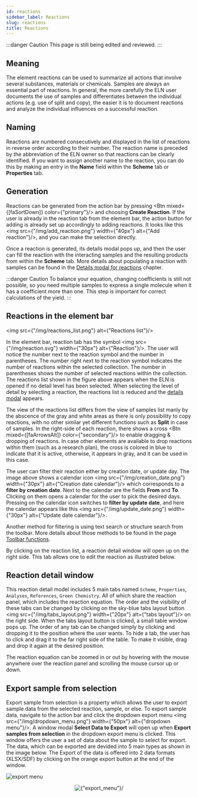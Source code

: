 ```yaml
---
id: reactions
sidebar_label: Reactions
slug: reactions
title: Reactions
---
```




:::danger Caution 
This page is still being edited and reviewed.
::: 

## Meaning  

The element reactions can be used to summarize all actions that involve several substances, materials or chemicals.  Samples are always an essential part of reactions. In general, the more carefully the ELN user documents the use of samples and differentiates between the individual actions (e.g. use of split and copy), the easier it is to document reactions and analyze the individual influences on a successful reaction. 

## Naming  

Reactions are numbered consecutively and displayed in the list of reactions in reverse order according to their number. The reaction name is preceded by the abbreviation of the ELN owner so that reactions can be clearly identified. If you want to assign another name to the reaction, you can do this by making an entry in the <b>Name</b> field within the <b>Scheme</b> tab or <b>Properties</b> tab. 

## Generation 

Reactions can be generated from the action bar by pressing <Btn mixed={[faSortDown]} color={"primary"}/> and choosing <b>Create Reaction</b>. If the user is already in the reaction tab from the element bar, the action button for adding is already set up accordingly to adding reactions. It looks like this <img src={"/img/add_reaction.png"} width={"40px"} alt={"Add reaction"}/>, and you can make the selection directly. 

Once a reaction is generated, its details modal pops up, and then the user can fill the reaction with the interacting samples and the resulting products from within the <b>Scheme</b> tab. More details about populating a reaction with samples can be found in the [Details modal for reactions](details_modal#details-modal-for-reactions) chapter. 

:::danger Caution 
To balance your equation, changing coefficients is still not possible, so you need multiple samples to express a single molecule when it has a coefficient more than one. This step is important for correct calculations of the yield. 
::: 

## Reactions in the element bar 

<img src={"/img/reactions_list.png"} alt={"Reactions list"}/> 

In the element bar, reaction tab has the symbol <img src={"/img/reaction.svg"} width={"30px"} alt={"Reaction"}/>. The user will notice the number next to the reaction symbol and the number in parentheses. The number right next to the reaction symbol indicates the number of reactions within the selected collection. The number in parentheses shows the number of selected reactions within the collection. The reactions list shown in the figure above appears when the ELN is opened if no detail level has been selected. When selecting the level of detail by selecting a reaction, the reactions list is reduced and the [details modal](details_modal#details-modal-for-reactions) appears. 

The view of the reactions list differs from the view of samples list manly by the abscence of the gray and white areas as there is only possibility to copy reactions, with no other similar yet different functions such as <b>Split</b> in case of samples. In the right-side of each reaction, there shows a cross <Btn mixed={[faArrowsAlt]} color={"secondary"}/> to enable dragging & dropping of reactions. In case other elements are available to drop reactions within them (such as a research plan), the cross is colored in blue to indicate that it is active, otherwise, it appears in gray, and it can be used in this case. 

The user can filter their reaction either by creation date, or update day. The image above shows a calendar icon <img src={"/img/creation_date.png"} width={"30px"} alt={"Creation date calendar"}/> which corresponds to a <b>filter by creation date</b>. Next to the calendar are the fields <b>From</b> and <b>To</b>. Clicking on them opens a calendar for the user to pick the desired days. Pressing on the calendar icon switches to <b>filter by update date</b>, and here the calendar appears like this <img src={"/img/update_date.png"} width={"30px"} alt={"Update date calendar"}/>. 

Another method for filtering is using text search or structure search from the toolbar. More details about those methods to be found in the page [Toolbar functions](https://eln.chemotion.net/docs/eln/toolbar_functions). 

By clicking on the reaction list, a reaction detail window will open up on the right side. This tab allows one to edit the reaction as illustrated below. 

## Reaction detail window

This reaction detail model includes 5 main tabs named `Scheme`, `Properties`, `Analyses`, `References`, `Green Chemistry`. All of which share the reaction panel, which includes the reaction equation. 
The order and the visibility of these tabs can be changed by clicking on the sky-blue tabs layout button <img src={"/img/tabs_layout.png"} width={"20px"} alt={"tabs layout"}/> on the right side. When the tabs layout button is clicked, a small table window pops up.
The order of any tab can be changed simply by clicking and dropping it to the position where the user wants. To hide a tab, the user has to click and drag it to the far right side of the table.
To make it visible, drag and drop it again at the desired position.   

The reaction equation can be zoomed in or out by hovering with the mouse anywhere over the reaction panel and scrolling the mouse cursor up or down. 

## Export sample from selection   

Export sample from selection is a property which allows the user to export sample data from the selected reaction, sample, or else.
To export sample data, navigate to the action bar and click the dropdown export menu <img src={"/img/dropdown_menu.png"} width={"50px"} alt={"dropdown menu"}/>. A window modal <b>Select Data to Export</b> will open up when <b>Export samples from selection</b> in the dropdown export menu is clicked. 
This window offers the user a set of data about the sample to select for export. The data, which can be exported are devided into 5 main types as shown in the image below. 
The Export of the data is offered into 2 data formats (XLSX/SDF) by clicking on the orange export button at the end of the window. 

![export menu](/img/export_menu.png)

<center>
<img src={"/img/export_menu.png"} alt={"export_menu"}/>
</center>


